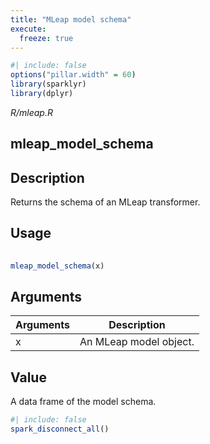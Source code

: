 ```yaml
---
title: "MLeap model schema"
execute:
  freeze: true
---
```


```r
#| include: false
options("pillar.width" = 60)
library(sparklyr) 
library(dplyr)
```

*R/mleap.R*

## mleap_model_schema

## Description
 Returns the schema of an MLeap transformer. 


## Usage
```r
 
mleap_model_schema(x) 
```

## Arguments
|Arguments|Description|
|---|---|
| x | An MLeap model object. |



## Value
 A data frame of the model schema. 





```r
#| include: false
spark_disconnect_all()
```
